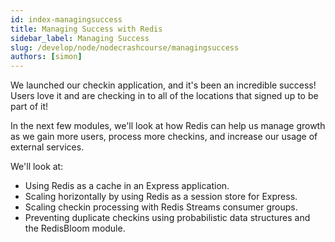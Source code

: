 ```yaml
---
id: index-managingsuccess
title: Managing Success with Redis
sidebar_label: Managing Success
slug: /develop/node/nodecrashcourse/managingsuccess
authors: [simon]
---
```



<Authors frontMatter={frontMatter} />

We launched our checkin application, and it's been an incredible success! Users love it and are checking in to all of the locations that signed up to be part of it!

In the next few modules, we'll look at how Redis can help us manage growth as we gain more users, process more checkins, and increase our usage of external services.

We'll look at:

- Using Redis as a cache in an Express application.
- Scaling horizontally by using Redis as a session store for Express.
- Scaling checkin processing with Redis Streams consumer groups.
- Preventing duplicate checkins using probabilistic data structures and the RedisBloom module.
